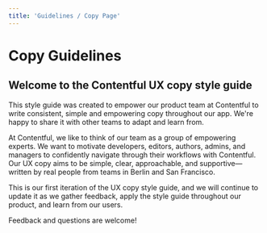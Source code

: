 ```yaml
---
title: 'Guidelines / Copy Page'
---
```


# Copy Guidelines

## Welcome to the Contentful UX copy style guide

This style guide was created to empower our product team at Contentful to write consistent, simple and empowering copy throughout our app. We're happy to share it with other teams to adapt and learn from.

At Contentful, we like to think of our team as a group of empowering experts. We want to motivate developers, editors, authors, admins, and managers to confidently navigate through their workflows with Contentful. Our UX copy aims to be simple, clear, approachable, and supportive— written by real people from teams in Berlin and San Francisco.

This is our first iteration of the UX copy style guide, and we will continue to update it as we gather feedback, apply the style guide throughout our product, and learn from our users.

Feedback and questions are welcome!

